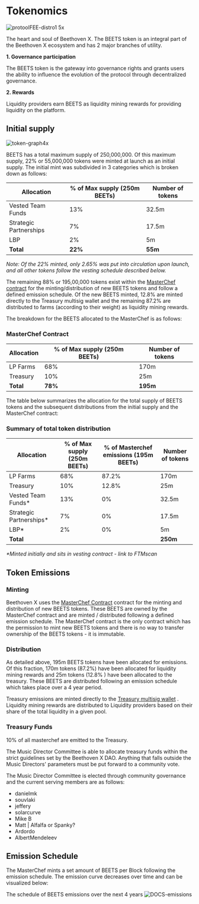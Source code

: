 # Tokenomics
![protoolFEE-distro1 5x](https://user-images.githubusercontent.com/109503546/217736831-e62ae809-a0f3-4fc2-a2b7-c6cd96b0761f.png)

The heart and soul of Beethoven X. The BEETS token is an integral part of the Beethoven X ecosystem and has 2 major branches of utility.

**1. Governance participation**

The BEETS token is the gateway into governance rights and grants users the ability to influence the evolution of the protocol through decentralized governance.
 
**2. Rewards**

Liquidity providers earn BEETS as liquidity mining rewards for providing liquidity on the platform. 

## Initial supply
![token-graph4x](https://user-images.githubusercontent.com/109503546/218034618-3eeead44-051e-42fd-8996-39617eb5ad0f.png)

BEETS has a total maximum supply of 250,000,000. Of this maximum supply,  22% or 55,000,000 tokens were minted at launch as an initial supply.
The initial mint was subdivided in 3 categories which is broken down as follows:

| Allocation    | % of Max supply (250m BEETs) | Number of tokens |
| ------------- | -------------  | ------------- |
| Vested Team Funds  | 13% | 32.5m |
| Strategic Partnerships | 7%  | 17.5m |
| LBP | 2%  | 5m |
| **Total** | **22%** | **55m** |

_Note: Of the 22% minted, only 2.65% was put into circulation upon launch, and all other tokens follow the vesting schedule described below._

The remaining 88% or 195,00,000 tokens exist within the [MasterChef contract](https://ftmscan.com/address/0x8166994d9ebbe5829ec86bd81258149b87facfd3) for the minting/distribution of new BEETS tokens and follow a defined emission schedule. Of the new BEETS minted, 12.8% are minted directly to the Treasury multisig wallet and the remaining 87.2% are distributed to farms (according to their weight) as liquidity mining rewards.

The breakdown for the BEETS allocated to the MasterChef is as follows:

### MasterChef Contract
| Allocation | % of Max supply (250m BEETs) | Number of tokens |
| ---------- | ---------------------------- | ---------------- |
| LP Farms   | 68%                     | 170m              |
| Treasury   |     10%                          |       25m           |
|  **Total**           |             **78%**              |      **195m**            |

The table below summarizes the allocation for the total supply of BEETS tokens and the subsequent distributions from the initial supply and the MasterChef contract:

### Summary of total token distribution

| Allocation | % of Max supply (250m BEETs) |  % of Masterchef emissions (195m BEETs)  | Number of tokens |
| ---------- | ---------------------------- |    -------    | ---------------- |
| LP Farms   | 68%        | 87.2%             | 170m              |
| Treasury   |     10%        | 12.8%                  |       25m           |
| Vested Team Funds*  | 13% | 0%    | 32.5m |
| Strategic Partnerships* | 7%  |  0% | 17.5m |
| LBP* | 2% | 0%  | 5m |
|  **Total**           |                    |       |      **250m**            |

_*Minted initially and sits in vesting contract - link to FTMscan_

## Token Emissions

### Minting
Beethoven X uses the [MasterChef Contract](https://ftmscan.com/address/0x8166994d9ebbe5829ec86bd81258149b87facfd3) contract for the minting and distribution of new BEETS tokens. These BEETS are owned by the MasterChef contract and are minted / distributed following a defined emission schedule. The MasterChef contract is the only contract which has the permission to mint new BEETS tokens and there is no way to transfer ownership of the BEETS tokens - it is immutable. 

### Distribution
As detailed above, 195m BEETS tokens have been allocated for emissions. Of this fraction, 170m tokens (87.2%) have been allocated for liquidity mining rewards and 25m tokens (12.8% ) have been allocated to the treasury. These BEETS are distributed following an emission schedule which takes place over a 4 year period.

Treasury emissions are minted directly to the [Treasury multisig wallet](https://ftmscan.com/address/0xa1e849b1d6c2fd31c63eef7822e9e0632411ada7) . Liquidity mining rewards are distributed to Liquidity providers based on their share of the total liquidity in a given pool.

### Treasury Funds
10% of all masterchef are emitted to the Treasury. 

The Music Director Committee is able to allocate treasury funds within the strict guidelines set by the Beethoven X DAO. Anything that falls outside the Music Directors' parameters must be put forward to a community vote.

The Music Director Committee is elected through community governance and the current serving members are as follows:
* danielmk
* souvlaki 
* jeffery
* solarcurve 
* Mike B 
* Matt | Alfalfa or Spanky? 
* Ardordo 
* AlbertMendeleev 

## Emission Schedule

The MasterChef mints a set amount of BEETS per Block following the emission schedule. The emission curve decreases over time and can be visualized below:

The schedule of BEETS emissions over the next 4 years
![DOCS-emissions](https://user-images.githubusercontent.com/109503546/218389184-adf33cd4-3bfe-4172-8e3e-388d7842b00b.png)

